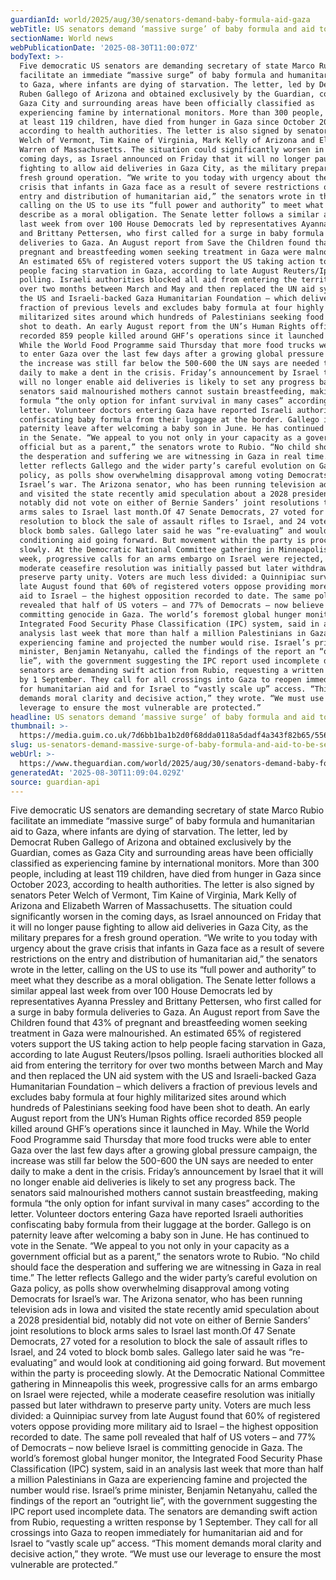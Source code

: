 ```yaml
---
guardianId: world/2025/aug/30/senators-demand-baby-formula-aid-gaza
webTitle: US senators demand ‘massive surge’ of baby formula and aid to be sent to Gaza
sectionName: World news
webPublicationDate: '2025-08-30T11:00:07Z'
bodyText: >-
  Five democratic US senators are demanding secretary of state Marco Rubio
  facilitate an immediate “massive surge” of baby formula and humanitarian aid
  to Gaza, where infants are dying of starvation. The letter, led by Democrat
  Ruben Gallego of Arizona and obtained exclusively by the Guardian, comes as
  Gaza City and surrounding areas have been officially classified as
  experiencing famine by international monitors. More than 300 people, including
  at least 119 children, have died from hunger in Gaza since October 2023,
  according to health authorities. The letter is also signed by senators Peter
  Welch of Vermont, Tim Kaine of Virginia, Mark Kelly of Arizona and Elizabeth
  Warren of Massachusetts. The situation could significantly worsen in the
  coming days, as Israel announced on Friday that it will no longer pause
  fighting to allow aid deliveries in Gaza City, as the military prepares for a
  fresh ground operation. “We write to you today with urgency about the grave
  crisis that infants in Gaza face as a result of severe restrictions on the
  entry and distribution of humanitarian aid,” the senators wrote in the letter,
  calling on the US to use its “full power and authority” to meet what they
  describe as a moral obligation. The Senate letter follows a similar appeal
  last week from over 100 House Democrats led by representatives Ayanna Pressley
  and Brittany Pettersen, who first called for a surge in baby formula
  deliveries to Gaza. An August report from Save the Children found that 43% of
  pregnant and breastfeeding women seeking treatment in Gaza were malnourished.
  An estimated 65% of registered voters support the US taking action to help
  people facing starvation in Gaza, according to late August Reuters/Ipsos
  polling. Israeli authorities blocked all aid from entering the territory for
  over two months between March and May and then replaced the UN aid system with
  the US and Israeli-backed Gaza Humanitarian Foundation – which delivers a
  fraction of previous levels and excludes baby formula at four highly
  militarized sites around which hundreds of Palestinians seeking food have been
  shot to death. An early August report from the UN’s Human Rights office
  recorded 859 people killed around GHF’s operations since it launched in May.
  While the World Food Programme said Thursday that more food trucks were able
  to enter Gaza over the last few days after a growing global pressure campaign,
  the increase was still far below the 500-600 the UN says are needed to enter
  daily to make a dent in the crisis. Friday’s announcement by Israel that it
  will no longer enable aid deliveries is likely to set any progress back. The
  senators said malnourished mothers cannot sustain breastfeeding, making
  formula “the only option for infant survival in many cases” according to the
  letter. Volunteer doctors entering Gaza have reported Israeli authorities
  confiscating baby formula from their luggage at the border. Gallego is on
  paternity leave after welcoming a baby son in June. He has continued to vote
  in the Senate. “We appeal to you not only in your capacity as a government
  official but as a parent,” the senators wrote to Rubio. “No child should face
  the desperation and suffering we are witnessing in Gaza in real time.” The
  letter reflects Gallego and the wider party’s careful evolution on Gaza
  policy, as polls show overwhelming disapproval among voting Democrats for
  Israel’s war. The Arizona senator, who has been running television ads in Iowa
  and visited the state recently amid speculation about a 2028 presidential bid,
  notably did not vote on either of Bernie Sanders’ joint resolutions to block
  arms sales to Israel last month.Of 47 Senate Democrats, 27 voted for a
  resolution to block the sale of assault rifles to Israel, and 24 voted to
  block bomb sales. Gallego later said he was “re-evaluating” and would look at
  conditioning aid going forward. But movement within the party is proceeding
  slowly. At the Democratic National Committee gathering in Minneapolis this
  week, progressive calls for an arms embargo on Israel were rejected, while a
  moderate ceasefire resolution was initially passed but later withdrawn to
  preserve party unity. Voters are much less divided: a Quinnipiac survey from
  late August found that 60% of registered voters oppose providing more military
  aid to Israel – the highest opposition recorded to date. The same poll
  revealed that half of US voters – and 77% of Democrats – now believe Israel is
  committing genocide in Gaza. The world’s foremost global hunger monitor, the
  Integrated Food Security Phase Classification (IPC) system, said in an
  analysis last week that more than half a million Palestinians in Gaza are
  experiencing famine and projected the number would rise. Israel’s prime
  minister, Benjamin Netanyahu, called the findings of the report an “outright
  lie”, with the government suggesting the IPC report used incomplete data. The
  senators are demanding swift action from Rubio, requesting a written response
  by 1 September. They call for all crossings into Gaza to reopen immediately
  for humanitarian aid and for Israel to “vastly scale up” access. “This moment
  demands moral clarity and decisive action,” they wrote. “We must use our
  leverage to ensure the most vulnerable are protected.”
headline: US senators demand ‘massive surge’ of baby formula and aid to be sent to Gaza
thumbnail: >-
  https://media.guim.co.uk/7d6bb1ba1b2d0f68dda0118a5dadf4a343f82b65/556_0_5558_4446/500.jpg
slug: us-senators-demand-massive-surge-of-baby-formula-and-aid-to-be-sent-to-gaza
webUrl: >-
  https://www.theguardian.com/world/2025/aug/30/senators-demand-baby-formula-aid-gaza
generatedAt: '2025-08-30T11:09:04.029Z'
source: guardian-api
---
```

Five democratic US senators are demanding secretary of state Marco Rubio facilitate an immediate “massive surge” of baby formula and humanitarian aid to Gaza, where infants are dying of starvation. The letter, led by Democrat Ruben Gallego of Arizona and obtained exclusively by the Guardian, comes as Gaza City and surrounding areas have been officially classified as experiencing famine by international monitors. More than 300 people, including at least 119 children, have died from hunger in Gaza since October 2023, according to health authorities. The letter is also signed by senators Peter Welch of Vermont, Tim Kaine of Virginia, Mark Kelly of Arizona and Elizabeth Warren of Massachusetts. The situation could significantly worsen in the coming days, as Israel announced on Friday that it will no longer pause fighting to allow aid deliveries in Gaza City, as the military prepares for a fresh ground operation. “We write to you today with urgency about the grave crisis that infants in Gaza face as a result of severe restrictions on the entry and distribution of humanitarian aid,” the senators wrote in the letter, calling on the US to use its “full power and authority” to meet what they describe as a moral obligation. The Senate letter follows a similar appeal last week from over 100 House Democrats led by representatives Ayanna Pressley and Brittany Pettersen, who first called for a surge in baby formula deliveries to Gaza. An August report from Save the Children found that 43% of pregnant and breastfeeding women seeking treatment in Gaza were malnourished. An estimated 65% of registered voters support the US taking action to help people facing starvation in Gaza, according to late August Reuters/Ipsos polling. Israeli authorities blocked all aid from entering the territory for over two months between March and May and then replaced the UN aid system with the US and Israeli-backed Gaza Humanitarian Foundation – which delivers a fraction of previous levels and excludes baby formula at four highly militarized sites around which hundreds of Palestinians seeking food have been shot to death. An early August report from the UN’s Human Rights office recorded 859 people killed around GHF’s operations since it launched in May. While the World Food Programme said Thursday that more food trucks were able to enter Gaza over the last few days after a growing global pressure campaign, the increase was still far below the 500-600 the UN says are needed to enter daily to make a dent in the crisis. Friday’s announcement by Israel that it will no longer enable aid deliveries is likely to set any progress back. The senators said malnourished mothers cannot sustain breastfeeding, making formula “the only option for infant survival in many cases” according to the letter. Volunteer doctors entering Gaza have reported Israeli authorities confiscating baby formula from their luggage at the border. Gallego is on paternity leave after welcoming a baby son in June. He has continued to vote in the Senate. “We appeal to you not only in your capacity as a government official but as a parent,” the senators wrote to Rubio. “No child should face the desperation and suffering we are witnessing in Gaza in real time.” The letter reflects Gallego and the wider party’s careful evolution on Gaza policy, as polls show overwhelming disapproval among voting Democrats for Israel’s war. The Arizona senator, who has been running television ads in Iowa and visited the state recently amid speculation about a 2028 presidential bid, notably did not vote on either of Bernie Sanders’ joint resolutions to block arms sales to Israel last month.Of 47 Senate Democrats, 27 voted for a resolution to block the sale of assault rifles to Israel, and 24 voted to block bomb sales. Gallego later said he was “re-evaluating” and would look at conditioning aid going forward. But movement within the party is proceeding slowly. At the Democratic National Committee gathering in Minneapolis this week, progressive calls for an arms embargo on Israel were rejected, while a moderate ceasefire resolution was initially passed but later withdrawn to preserve party unity. Voters are much less divided: a Quinnipiac survey from late August found that 60% of registered voters oppose providing more military aid to Israel – the highest opposition recorded to date. The same poll revealed that half of US voters – and 77% of Democrats – now believe Israel is committing genocide in Gaza. The world’s foremost global hunger monitor, the Integrated Food Security Phase Classification (IPC) system, said in an analysis last week that more than half a million Palestinians in Gaza are experiencing famine and projected the number would rise. Israel’s prime minister, Benjamin Netanyahu, called the findings of the report an “outright lie”, with the government suggesting the IPC report used incomplete data. The senators are demanding swift action from Rubio, requesting a written response by 1 September. They call for all crossings into Gaza to reopen immediately for humanitarian aid and for Israel to “vastly scale up” access. “This moment demands moral clarity and decisive action,” they wrote. “We must use our leverage to ensure the most vulnerable are protected.”
